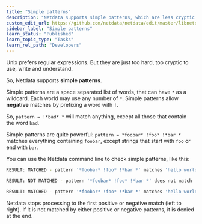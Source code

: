 ```yaml
---
title: "Simple patterns"
description: "Netdata supports simple patterns, which are less cryptic versions of regular expressions. Use familiar notation for powerful results."
custom_edit_url: https://github.com/netdata/netdata/edit/master/libnetdata/simple_pattern/README.md
sidebar_label: "Simple patterns"
learn_status: "Published"
learn_topic_type: "Tasks"
learn_rel_path: "Developers"
---
```



Unix prefers regular expressions. But they are just too hard, too cryptic
to use, write and understand.

So, Netdata supports **simple patterns**.

Simple patterns are a space separated list of words, that can have `*`
as a wildcard. Each world may use any number of `*`. Simple patterns
allow **negative** matches by prefixing a word with `!`.

So, `pattern = !*bad* *` will match anything, except all those that
contain the word `bad`. 

Simple patterns are quite powerful: `pattern = *foobar* !foo* !*bar *`
matches everything containing `foobar`, except strings that start
with `foo` or end with `bar`.

You can use the Netdata command line to check simple patterns,
like this:

```sh
RESULT: MATCHED - pattern '*foobar* !foo* !*bar *' matches 'hello world'

RESULT: NOT MATCHED - pattern '*foobar* !foo* !*bar *' does not match 'hello world bar'

RESULT: MATCHED - pattern '*foobar* !foo* !*bar *' matches 'hello world foobar'
```

Netdata stops processing to the first positive or negative match
(left to right). If it is not matched by either positive or negative
patterns, it is denied at the end.


